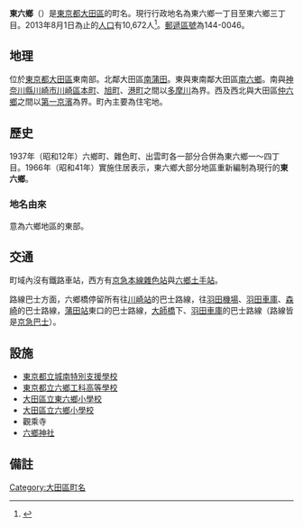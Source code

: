 {{Pathnav|日本|東京都|大田區|frame=1}}
{{Infobox Settlement
|official_name = 東六鄉
|native_name =
|settlement_type = [[町|町]]
|image_skyline =
|imagesize =
|image_caption = 
|image_flag =
|image_seal =
| image_map =
| map_caption =
|subdivision_type = [[國家|國家]]
|subdivision_name = [[File:Flag_of_Japan.svg|border]] [[日本|日本]]
|subdivision_type1 = [[都道府縣|都道府縣]]
|subdivision_name1 = [[File:Flag_of_Tokyo_Prefecture.svg|25px]] [[東京都|東京都]]
|subdivision_type2 = [[東京都區部|特別區]]
|subdivision_name2 = [[File:Flag_of_Ota,_Tokyo.svg|25px]] [[大田區|大田區]]
|subdivision_type3 = [[地域|地域]]
|subdivision_name3 = [[蒲田區|蒲田地域]]
|established_title =
|established_date =
|government_type =
|leader_title =
|leader_name =
|area_magnitude =
|area_total_sq_mi =
|area_total_km2 =
|area_land_sq_mi =
|area_land_km2 =
|area_urban_sq_mi =
|area_urban_km2 =
|area_metro_km2 =
|area_metro_sq_mi =
|population_as_of= 2013年（平成25年）8月1日
|population_footnotes =
|population_total = 10672
|population_urban =
|population_metro =
|population_density_sq_mi =
|population_density_km2 =
| timezone = [[日本標準時間|JST]]
| utc_offset = +9
|timezone_DST =
|utc_offset_DST =
|latd=|latm=|lats=|latNS=
|longd=|longm=|longs=|longEW=
|elevation_footnotes=
|elevation_m =
|elevation_ft =
|postal_code_type = [[郵遞區號|郵遞區號]]
|postal_code = 144-0046
|area_code = 03
|registration_plate = 品川
|website =
|footnotes =
}}
'''東六鄉'''（{{jpn|j=東六郷|hg=ひがしろくごう|rm=Higashi-rokugō|f=y}}）是[[東京都|東京都]][[大田區|大田區]]的町名。現行行政地名為東六鄉一丁目至東六鄉三丁目。2013年8月1日為止的[[人口|人口]]有10,672人<ref>{{Cite web |url=http://www.city.ota.tokyo.jp/kuseijoho/suuji/jinkou/setai_jinkou/oota_suji2508.html |title=大田区ホームページ：平成25年8月1日現在 |access-date=2013-08-26 |archive-date=2014-02-18 |archive-url=https://web.archive.org/web/20140218230417/http://www.city.ota.tokyo.jp/kuseijoho/suuji/jinkou/setai_jinkou/oota_suji2508.html |dead-url=no }}</ref>。[[郵遞區號|郵遞區號]]為144-0046。

== 地理 ==
位於[[東京都|東京都]][[大田區|大田區]]東南部。北鄰大田區[[南蒲田|南蒲田]]。東與東南鄰大田區[[南六鄉|南六鄉]]。南與[[神奈川縣|神奈川縣]][[川崎市|川崎市]][[川崎區|川崎區]][[本町_(川崎市)|本町]]、[[旭町_(川崎市)|旭町]]、[[港町_(川崎市)|港町]]之間以[[多摩川|多摩川]]為界。西及西北與大田區[[仲六鄉|仲六鄉]]之間以[[國道15號|第一京濱]]為界。町內主要為住宅地。

== 歷史 ==
1937年（昭和12年）六鄉町、雜色町、出雲町各一部分合併為東六鄉一～四丁目。1966年（昭和41年）實施住居表示，東六鄉大部分地區重新編制為現行的'''東六鄉'''。
=== 地名由來 ===
意為六鄉地區的東部。

== 交通 ==
町域內沒有鐵路車站，西方有[[京急本線|京急本線]][[雜色站|雜色站]]與[[六鄉土手站|六鄉土手站]]。

路線巴士方面，六鄉橋停留所有往[[川崎站|川崎站]]的巴士路線，往[[東京國際機場|羽田機場]]、[[羽田車庫|羽田車庫]]、[[森崎|森崎]]的巴士路線，[[蒲田站|蒲田站]]東口的巴士路線，[[大師橋|大師橋]]下、[[羽田車庫|羽田車庫]]的巴士路線（路線皆是[[京濱急行巴士|京急巴士]]）。

== 設施 ==
* [[東京都立城南特別支援學校|東京都立城南特別支援學校]]
* [[東京都立六鄉工科高等學校|東京都立六鄉工科高等學校]]
* [[大田區立東六鄉小學校|大田區立東六鄉小學校]]
* [[大田區立六鄉小學校|大田區立六鄉小學校]]
* 觀乘寺
* [[六鄉神社|六鄉神社]]

== 備註 ==
{{Reflist}}

{{Commonscat|Rokugō}}
{{大田區的町名}}
{{DEFAULTSORT:Higashi-Rokugo}}
[[Category:大田區町名|Category:大田區町名]]